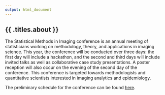 ```yaml
---
output: html_document
---
```


<h2 class="section-title">{{ .titles.about }}</h2>

The Statistical Methods in Imaging conference is an annual meeting of statisticians working on
methodology, theory, and applications in imaging science. This year, the conference will be
conducted over three days: the first day will include a hackathon, and the second and third days will
include invited talks as well as collaborative case study presentations. A poster reception will also
occur on the evening of the second day of the conference. This conference is targeted towards
methodologists and quantitative scientists interested in imaging analytics and epidemiology.

The preliminary schedule for the conference can be found <a href='schedule.pdf'>here</a>. 
